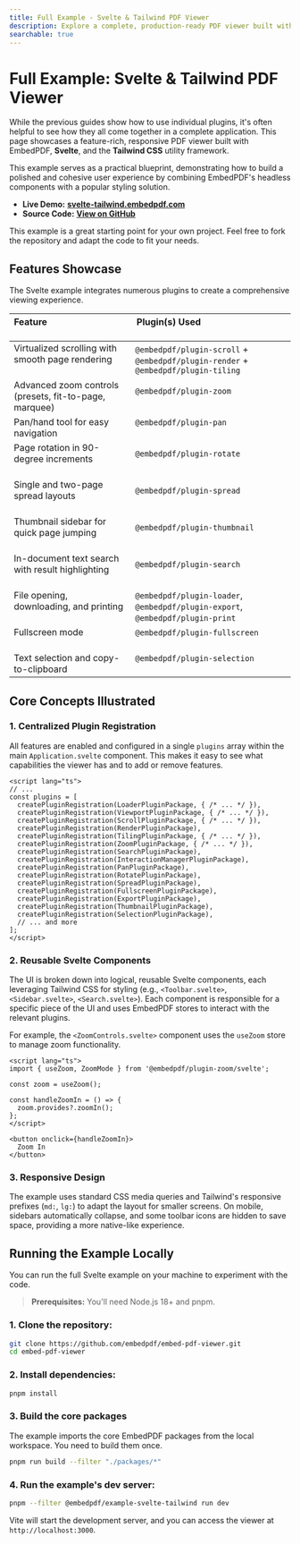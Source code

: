 ```yaml
---
title: Full Example - Svelte & Tailwind PDF Viewer
description: Explore a complete, production-ready PDF viewer built with EmbedPDF, Svelte, and Tailwind CSS.
searchable: true
---
```



# Full Example: Svelte & Tailwind PDF Viewer

While the previous guides show how to use individual plugins, it's often helpful to see how they all come together in a complete application. This page showcases a feature-rich, responsive PDF viewer built with EmbedPDF, **Svelte**, and the **Tailwind CSS** utility framework.

This example serves as a practical blueprint, demonstrating how to build a polished and cohesive user experience by combining EmbedPDF's headless components with a popular styling solution.

- **Live Demo:** [**svelte-tailwind.embedpdf.com**](https://svelte-tailwind.embedpdf.com/)
- **Source Code:** [**View on GitHub**](https://github.com/embedpdf/embed-pdf-viewer/tree/main/examples/svelte-tailwind)

<Callout type="info">
This example is a great starting point for your own project. Feel free to fork the repository and adapt the code to fit your needs.
</Callout>

## Features Showcase

The Svelte example integrates numerous plugins to create a comprehensive viewing experience.

| Feature                                                    | Plugin(s) Used                                                                    |
| ---------------------------------------------------------- | --------------------------------------------------------------------------------- |
| Virtualized scrolling with smooth page rendering           | `@embedpdf/plugin-scroll` + `@embedpdf/plugin-render` + `@embedpdf/plugin-tiling` |
| Advanced zoom controls (presets, fit-to-page, marquee)     | `@embedpdf/plugin-zoom`                                                           |
| Pan/hand tool for easy navigation                          | `@embedpdf/plugin-pan`                                                            |
| Page rotation in 90-degree increments                      | `@embedpdf/plugin-rotate`                                                         |
| Single and two-page spread layouts                         | `@embedpdf/plugin-spread`                                                         |
| Thumbnail sidebar for quick page jumping                   | `@embedpdf/plugin-thumbnail`                                                      |
| In-document text search with result highlighting           | `@embedpdf/plugin-search`                                                         |
| File opening, downloading, and printing                    | `@embedpdf/plugin-loader`, `@embedpdf/plugin-export`, `@embedpdf/plugin-print`    |
| Fullscreen mode                                            | `@embedpdf/plugin-fullscreen`                                                     |
| Text selection and copy-to-clipboard                       | `@embedpdf/plugin-selection`                                                      |

## Core Concepts Illustrated

### 1. Centralized Plugin Registration

All features are enabled and configured in a single `plugins` array within the main `Application.svelte` component. This makes it easy to see what capabilities the viewer has and to add or remove features.

```svelte filename="src/lib/components/Application.svelte"
<script lang="ts">
// ...
const plugins = [
  createPluginRegistration(LoaderPluginPackage, { /* ... */ }),
  createPluginRegistration(ViewportPluginPackage, { /* ... */ }),
  createPluginRegistration(ScrollPluginPackage, { /* ... */ }),
  createPluginRegistration(RenderPluginPackage),
  createPluginRegistration(TilingPluginPackage, { /* ... */ }),
  createPluginRegistration(ZoomPluginPackage, { /* ... */ }),
  createPluginRegistration(SearchPluginPackage),
  createPluginRegistration(InteractionManagerPluginPackage),
  createPluginRegistration(PanPluginPackage),
  createPluginRegistration(RotatePluginPackage),
  createPluginRegistration(SpreadPluginPackage),
  createPluginRegistration(FullscreenPluginPackage),
  createPluginRegistration(ExportPluginPackage),
  createPluginRegistration(ThumbnailPluginPackage),
  createPluginRegistration(SelectionPluginPackage),
  // ... and more
];
</script>
````

### 2. Reusable Svelte Components

The UI is broken down into logical, reusable Svelte components, each leveraging Tailwind CSS for styling (e.g., `<Toolbar.svelte>`, `<Sidebar.svelte>`, `<Search.svelte>`). Each component is responsible for a specific piece of the UI and uses EmbedPDF stores to interact with the relevant plugins.

For example, the `<ZoomControls.svelte>` component uses the `useZoom` store to manage zoom functionality.

```svelte filename="src/lib/components/ZoomControls.svelte"
<script lang="ts">
import { useZoom, ZoomMode } from '@embedpdf/plugin-zoom/svelte';

const zoom = useZoom();

const handleZoomIn = () => {
  zoom.provides?.zoomIn();
};
</script>

<button onclick={handleZoomIn}>
  Zoom In
</button>
```

### 3. Responsive Design

The example uses standard CSS media queries and Tailwind's responsive prefixes (`md:`, `lg:`) to adapt the layout for smaller screens. On mobile, sidebars automatically collapse, and some toolbar icons are hidden to save space, providing a more native-like experience.

## Running the Example Locally

You can run the full Svelte example on your machine to experiment with the code.

> **Prerequisites:** You'll need Node.js 18+ and pnpm.

### 1. Clone the repository:

```bash
git clone https://github.com/embedpdf/embed-pdf-viewer.git
cd embed-pdf-viewer
```

### 2. Install dependencies:

```bash
pnpm install
```

### 3. Build the core packages

The example imports the core EmbedPDF packages from the local workspace. You need to build them once.

```bash
pnpm run build --filter "./packages/*"
```

### 4. Run the example's dev server:

```bash
pnpm --filter @embedpdf/example-svelte-tailwind run dev
```

Vite will start the development server, and you can access the viewer at `http://localhost:3000`.
